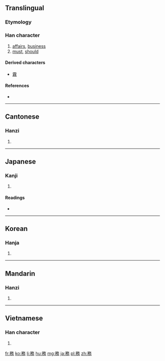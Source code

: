 {{also|务}}
==Translingual==

===Etymology===
{{Han compound|敄|力|c1=p|c2=s|t2=strength|ls=psc}}

===Han character===
{{Han char|rn=19|rad=力|as=09|sn=11|four=1822<sub>7</sub>|canj=弓竹竹水尸 (NHHES), 弓竹人大尸 (NHOKS)|ids=⿰矛务}}

# [[affairs]], [[business]]
# [[must]], [[should]]

====Derived characters====
* [[霧]]

====References====
* {{Han ref|kx=0148.200|dkj=02394|dj=0334.040|hdz=42765.090|uh=52D9|ud=21209|bh=B0C8|bd=45256}}

----

==Cantonese==

===Hanzi===
{{yue-hanzi|jyut=|y=mou6|sim=务}}

# {{defn|lang=yue|sort=力09}}

----

==Japanese==

===Kanji===
{{ja-kanji|grade=5|rs=力09}}

# {{defn|lang=ja|sort=力09}}

====Readings====
* {{ja-readings|on=[[む]] (mu)|kun=[[つとめる]] (tsutomeru), [[つとめ]] (tsutome)}}

----

==Korean==

===Hanja===
{{ko-hanja|hangeul=무|rv=mu|mr=mu}}

# {{defn|lang=ko|sort=力09}}

----

==Mandarin==

===Hanzi===
{{cmn-hanzi|sim=务|pin=[[shēng]] ([[sheng1]]), [[wù]] ([[wu4]])|wg=sheng<sup>1</sup>, wu<sup>4</sup>}}

# {{defn|lang=cmn|sort=力09}}

----

==Vietnamese==

===Han character===
{{vi-hantu|[[vụ]]|rs=力09}}

# {{defn|lang=vi|sort=力09}}

[[fr:務]]
[[ko:務]]
[[li:務]]
[[hu:務]]
[[mg:務]]
[[ja:務]]
[[pl:務]]
[[zh:務]]